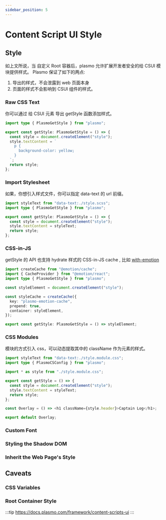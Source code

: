 ```yaml
---
sidebar_position: 5
---
```


# Content Script UI Style

## Style

如上文所说，当 自定义 Root 容器后，plasmo 允许扩展开发者安全的给 CSUI 模块提供样式。
Plasmo 保证了如下的两点:

1. 导出的样式，不会泄露到 web 页面本身
2. 页面的样式不会影响到 CSUI 组件的样式。

### Raw CSS Text

你可以通过 给 CSUI 元素 导出 getStyle 函数添加样式。

```ts title="content.tsx"
import type { PlasmoGetStyle } from "plasmo";

export const getStyle: PlasmoGetStyle = () => {
  const style = document.createElement("style");
  style.textContent = `
    p {
      background-color: yellow;
    }
  `;
  return style;
};
```

### Import Stylesheet

如果，你想引入样式文件，你可以指定 data-text 的 url 前缀。

```ts title="content.ts"
import styleText from "data-text:./style.scss";
import type { PlasmoGetStyle } from "plasmo";

export const getStyle: PlasmoGetStyle = () => {
  const style = document.createElement("style");
  style.textContent = styleText;
  return style;
};
```

### CSS-in-JS

getStyle 的 API 也支持 hydrate 样式的 CSS-in-JS cache , 比如 [with-emotion](https://github.com/PlasmoHQ/examples/blob/main/with-emotion/content.tsx)

```ts
import createCache from "@emotion/cache";
import { CacheProvider } from "@emotion/react";
import type { PlasmoGetStyle } from "plasmo";

const styleElement = document.createElement("style");

const styleCache = createCache({
  key: "plasmo-emotion-cache",
  prepend: true,
  container: styleElement,
});

export const getStyle: PlasmoGetStyle = () => styleElement;
```

### CSS Modules

模块的方式引入 css，可以动态提取其中的 className 作为元素的样式。

```ts title="content.ts"
import styleText from "data-text:./style.module.css";
import type { PlasmoCSConfig } from "plasmo";

import * as style from "./style.module.css";

export const getStyle = () => {
  const style = document.createElement("style");
  style.textContent = styleText;
  return style;
};

const Overlay = () => <h1 className={style.header}>Captain Log</h1>;

export default Overlay;
```

### Custom Font

### Styling the Shadow DOM

### Inherit the Web Page's Style

## Caveats

### CSS Variables

### Root Container Style

:::tip
https://docs.plasmo.com/framework/content-scripts-ui
:::
